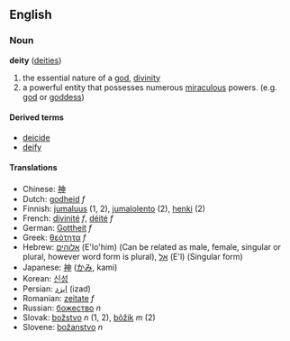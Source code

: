 ==English==
=== Noun ===
'''deity''' ([[deities]])

#the essential nature of a [[god]], [[divinity]]
#a powerful entity that possesses numerous [[miraculous]] powers.  (e.g. [[god]] or [[goddess]])

====Derived terms====
*[[deicide]]
*[[deify]]

====Translations====
*Chinese: [[神]]
*Dutch: [[godheid]] ''f''
*Finnish: [[jumaluus]] (1, 2), [[jumalolento]] (2), [[henki]] (2)
*French: [[divinité]] ''f'', [[déité]] ''f''
*German: [[Gottheit]] ''f''
*Greek: [[θεότητα]] ''f''
*Hebrew: [[אלוהים]] (E'lo'him) (Can be related as male, female, singular or plural, however word form is plural), [[אל]] (E'l) (Singular form)
*Japanese: [[神]] ([[かみ]], kami)
*Korean: [[신성]]
*Persian: [[ایزد]] (izad)
*Romanian: [[zeitate]] ''f''
*Russian: [[божество]] ''n''
*Slovak: [[božstvo]] ''n'' (1, 2), [[bôžik]] ''m'' (2)
*Slovene: [[božanstvo]] ''n''